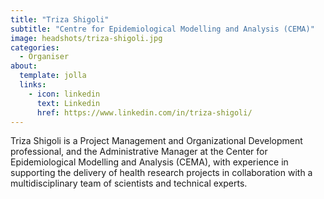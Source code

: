 ```yaml
---
title: "Triza Shigoli"
subtitle: "Centre for Epidemiological Modelling and Analysis (CEMA)"
image: headshots/triza-shigoli.jpg
categories:
  - Organiser
about:
  template: jolla
  links:
    - icon: linkedin
      text: Linkedin
      href: https://www.linkedin.com/in/triza-shigoli/
---
```


Triza Shigoli is a Project Management and Organizational Development professional, and the Administrative Manager at the Center for Epidemiological Modelling and Analysis (CEMA), with experience in supporting the delivery of health research projects in collaboration with a multidisciplinary team of scientists and technical experts.
